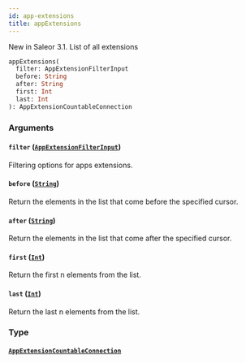 ```yaml
---
id: app-extensions
title: appExtensions
---
```


New in Saleor 3.1. List of all extensions

```graphql
appExtensions(
  filter: AppExtensionFilterInput
  before: String
  after: String
  first: Int
  last: Int
): AppExtensionCountableConnection

```

### Arguments

#### `filter` ([`AppExtensionFilterInput`](/docs/developer/api-reference/inputs/app-extension-filter-input))

Filtering options for apps extensions.

#### `before` ([`String`](/docs/developer/api-reference/scalars/string))

Return the elements in the list that come before the specified cursor.

#### `after` ([`String`](/docs/developer/api-reference/scalars/string))

Return the elements in the list that come after the specified cursor.

#### `first` ([`Int`](/docs/developer/api-reference/scalars/int))

Return the first n elements from the list.

#### `last` ([`Int`](/docs/developer/api-reference/scalars/int))

Return the last n elements from the list.

### Type

#### [`AppExtensionCountableConnection`](/docs/developer/api-reference/objects/app-extension-countable-connection)
